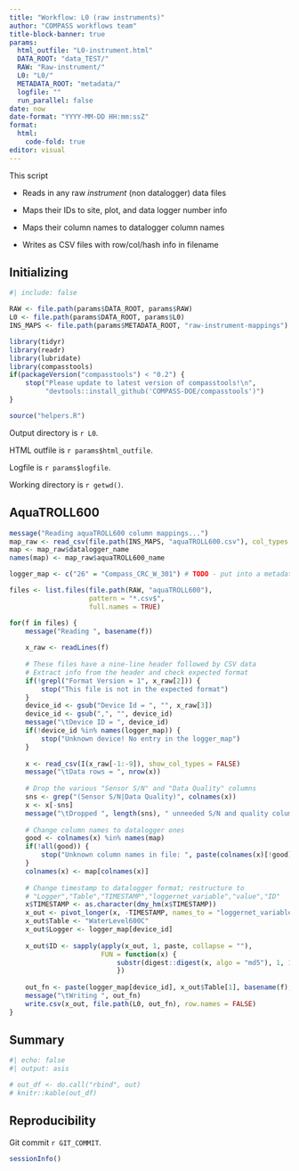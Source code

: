 ```yaml
---
title: "Workflow: L0 (raw instruments)"
author: "COMPASS workflows team"
title-block-banner: true
params:
  html_outfile: "L0-instrument.html"
  DATA_ROOT: "data_TEST/"
  RAW: "Raw-instrument/"
  L0: "L0/"
  METADATA_ROOT: "metadata/"
  logfile: ""
  run_parallel: false
date: now
date-format: "YYYY-MM-DD HH:mm:ssZ"
format: 
  html:
    code-fold: true
editor: visual
---
```


This script

-   Reads in any raw *instrument* (non datalogger) data files

-   Maps their IDs to site, plot, and data logger number info

-   Maps their column names to datalogger column names

-   Writes as CSV files with row/col/hash info in filename

## Initializing

```r
#| include: false

RAW <- file.path(params$DATA_ROOT, params$RAW)
L0 <- file.path(params$DATA_ROOT, params$L0)
INS_MAPS <- file.path(params$METADATA_ROOT, "raw-instrument-mappings")

library(tidyr)
library(readr)
library(lubridate)
library(compasstools)
if(packageVersion("compasstools") < "0.2") {
    stop("Please update to latest version of compasstools!\n",
         "devtools::install_github('COMPASS-DOE/compasstools')")
}

source("helpers.R")
```

Output directory is `r L0`.

HTML outfile is `r params$html_outfile`.

Logfile is `r params$logfile`.

Working directory is `r getwd()`.

## AquaTROLL600

```r
message("Reading aquaTROLL600 column mappings...")
map_raw <- read_csv(file.path(INS_MAPS, "aquaTROLL600.csv"), col_types = "cc")
map <- map_raw$datalogger_name
names(map) <- map_raw$aquaTROLL600_name

logger_map <- c("26" = "Compass_CRC_W_301") # TODO - put into a metadata table

files <- list.files(file.path(RAW, "aquaTROLL600"), 
                    pattern = "*.csv$", 
                    full.names = TRUE)

for(f in files) {
    message("Reading ", basename(f))
    
    x_raw <- readLines(f)
    
    # These files have a nine-line header followed by CSV data
    # Extract info from the header and check expected format
    if(!grepl("Format Version = 1", x_raw[2])) {
        stop("This file is not in the expected format")
    }
    device_id <- gsub("Device Id = ", "", x_raw[3])
    device_id <- gsub(",", "", device_id)
    message("\tDevice ID = ", device_id)
    if(!device_id %in% names(logger_map)) {
        stop("Unknown device! No entry in the logger_map")
    }
        
    x <- read_csv(I(x_raw[-1:-9]), show_col_types = FALSE)
    message("\tData rows = ", nrow(x))
    
    # Drop the various "Sensor S/N" and "Data Quality" columns
    sns <- grep("(Sensor S/N|Data Quality)", colnames(x))
    x <- x[-sns]
    message("\tDropped ", length(sns), " unneeded S/N and quality columns")
    
    # Change column names to datalogger ones
    good <- colnames(x) %in% names(map)
    if(!all(good)) {
        stop("Unknown column names in file: ", paste(colnames(x)[!good]))
    }
    colnames(x) <- map[colnames(x)]
    
    # Change timestamp to datalogger format; restructure to
    # "Logger","Table","TIMESTAMP","loggernet_variable","value","ID"
    x$TIMESTAMP <- as.character(dmy_hm(x$TIMESTAMP))
    x_out <- pivot_longer(x, -TIMESTAMP, names_to = "loggernet_variable")
    x_out$Table <- "WaterLevel600C"
    x_out$Logger <- logger_map[device_id]
    
    x_out$ID <- sapply(apply(x_out, 1, paste, collapse = ""),
                       FUN = function(x) {
                           substr(digest::digest(x, algo = "md5"), 1, 16)
                           })
    
    out_fn <- paste(logger_map[device_id], x_out$Table[1], basename(f), sep = "_")
    message("\tWriting ", out_fn)
    write.csv(x_out, file.path(L0, out_fn), row.names = FALSE)
}
```

## Summary

```r
#| echo: false
#| output: asis

```

```r
# out_df <- do.call("rbind", out)
# knitr::kable(out_df)
```

## Reproducibility

Git commit `r GIT_COMMIT`.

```r
sessionInfo()
```
